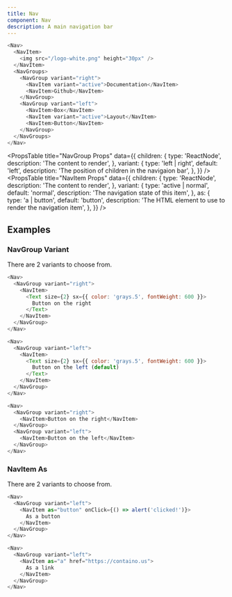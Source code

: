 ```yaml
---
title: Nav
component: Nav
description: A main navigation bar
---
```


```js live removeFragment
<Nav>
  <NavItem>
    <img src="/logo-white.png" height="30px" />
  </NavItem>
  <NavGroups>
    <NavGroup variant="right">
      <NavItem variant="active">Documentation</NavItem>
      <NavItem>Github</NavItem>
    </NavGroup>
    <NavGroup variant="left">
      <NavItem>Box</NavItem>
      <NavItem variant="active">Layout</NavItem>
      <NavItem>Button</NavItem>
    </NavGroup>
  </NavGroups>
</Nav>
```

<PropsTable
  title="NavGroup Props"
  data={{
    children: {
      type: 'ReactNode',
      description: 'The content to render',
    },
    variant: {
      type: 'left | right',
      default: 'left',
      description: 'The position of children in the navigaion bar',
    },
  }}
/>
<PropsTable
  title="NavItem Props"
  data={{
    children: {
      type: 'ReactNode',
      description: 'The content to render',
    },
    variant: {
      type: 'active | normal',
      default: 'normal',
      description: 'The navigation state of this item',
    },
    as: {
      type: 'a | button',
      default: 'button',
      description: 'The HTML element to use to render the navigation item',
    },
  }}
/>

## Examples

### NavGroup Variant

There are 2 variants to choose from.

```js live
<Nav>
  <NavGroup variant="right">
    <NavItem>
      <Text size={2} sx={{ color: 'grays.5', fontWeight: 600 }}>
        Button on the right
      </Text>
    </NavItem>
  </NavGroup>
</Nav>
```

```js live
<Nav>
  <NavGroup variant="left">
    <NavItem>
      <Text size={2} sx={{ color: 'grays.5', fontWeight: 600 }}>
        Button on the left (default)
      </Text>
    </NavItem>
  </NavGroup>
</Nav>
```

```js live
<Nav>
  <NavGroup variant="right">
    <NavItem>Button on the right</NavItem>
  </NavGroup>
  <NavGroup variant="left">
    <NavItem>Button on the left</NavItem>
  </NavGroup>
</Nav>
```

### NavItem As

There are 2 variants to choose from.

```js live
<Nav>
  <NavGroup variant="left">
    <NavItem as="button" onClick={() => alert('clicked!')}>
      As a button
    </NavItem>
  </NavGroup>
</Nav>
```

```js live
<Nav>
  <NavGroup variant="left">
    <NavItem as="a" href="https://containo.us">
      As a link
    </NavItem>
  </NavGroup>
</Nav>
```
